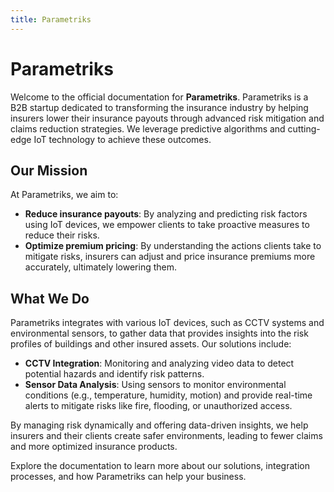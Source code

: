 ```yaml
---
title: Parametriks
---
```


# Parametriks

Welcome to the official documentation for **Parametriks**. Parametriks is a B2B startup dedicated to transforming the insurance industry by helping insurers lower their insurance payouts through advanced risk mitigation and claims reduction strategies. We leverage predictive algorithms and cutting-edge IoT technology to achieve these outcomes.

## Our Mission

At Parametriks, we aim to:

- **Reduce insurance payouts**: By analyzing and predicting risk factors using IoT devices, we empower clients to take proactive measures to reduce their risks.
- **Optimize premium pricing**: By understanding the actions clients take to mitigate risks, insurers can adjust and price insurance premiums more accurately, ultimately lowering them.

## What We Do

Parametriks integrates with various IoT devices, such as CCTV systems and environmental sensors, to gather data that provides insights into the risk profiles of buildings and other insured assets. Our solutions include:

- **CCTV Integration**: Monitoring and analyzing video data to detect potential hazards and identify risk patterns.
- **Sensor Data Analysis**: Using sensors to monitor environmental conditions (e.g., temperature, humidity, motion) and provide real-time alerts to mitigate risks like fire, flooding, or unauthorized access.

By managing risk dynamically and offering data-driven insights, we help insurers and their clients create safer environments, leading to fewer claims and more optimized insurance products.

Explore the documentation to learn more about our solutions, integration processes, and how Parametriks can help your business.

